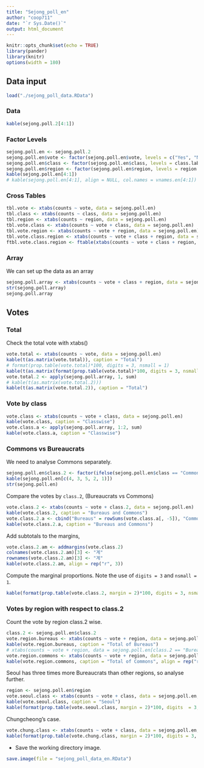 ```yaml
---
title: "Sejong_poll_en"
author: "coop711"
date: "`r Sys.Date()`"
output: html_document
---
```


```r
knitr::opts_chunk$set(echo = TRUE)
library(pander)
library(knitr)
options(width = 180)
```

## Data input

```r
load("./sejong_poll_data.RData")
```

### Data 

```r
kable(sejong.poll.2[4:1])
```

### Factor Levels

```r
sejong.poll.en <- sejong.poll.2
sejong.poll.en$vote <- factor(sejong.poll.en$vote, levels = c("Yes", "No"))
sejong.poll.en$class <- factor(sejong.poll.en$class, levels = class.labels)
sejong.poll.en$region <- factor(sejong.poll.en$region, levels = region.labels)
kable(sejong.poll.en[4:1])
# kable(sejong.poll.en[4:1], align = NULL, col.names = vnames.en[4:1])
```

### Cross Tables

```r
tbl.vote <- xtabs(counts ~ vote, data = sejong.poll.en)
tbl.class <- xtabs(counts ~ class, data = sejong.poll.en)
tbl.region <- xtabs(counts ~ region, data = sejong.poll.en)
tbl.vote.class <- xtabs(counts ~ vote + class, data = sejong.poll.en)
tbl.vote.region <- xtabs(counts ~ vote + region, data = sejong.poll.en)
tbl.vote.class.region <- xtabs(counts ~ vote + class + region, data = sejong.poll.en)
ftbl.vote.class.region <- ftable(xtabs(counts ~ vote + class + region, data = sejong.poll.en))
```

### Array

We can set up the data as an array

```r
sejong.poll.array <- xtabs(counts ~ vote + class + region, data = sejong.poll.en)
str(sejong.poll.array)
sejong.poll.array
```

## Votes

### Total

Check the total vote with xtabs()

```r
vote.total <- xtabs(counts ~ vote, data = sejong.poll.en)
kable(t(as.matrix(vote.total)), caption = "Total")
# format(prop.table(vote.total)*100, digits = 3, nsmall = 1)
kable(t(as.matrix(format(prop.table(vote.total)*100, digits = 3, nsmall = 1))), caption = "Percentage", align = rep("r", 2))
vote.total.2 <- apply(sejong.poll.array, 1, sum)
# kable(t(as.matrix(vote.total.2)))
kable(t(as.matrix(vote.total.2)), caption = "Total")
```

### Vote by class

```r
vote.class <- xtabs(counts ~ vote + class, data = sejong.poll.en)
kable(vote.class, caption = "Classwise")
vote.class.a <- apply(sejong.poll.array, 1:2, sum)
kable(vote.class.a, caption = "Classwise")
```

### Commons vs Bureaucrats

We need to analyse Commons separately. 

```r
sejong.poll.en$class.2 <- factor(ifelse(sejong.poll.en$class == "Commons", "Commons", "Bureaus"), levels = c("Bureaus", "Commons"))
kable(sejong.poll.en[c(4, 3, 5, 2, 1)])
str(sejong.poll.en)
```

Compare the votes by `class.2`,  (Bureaucrats vs Commons)

```r
vote.class.2 <- xtabs(counts ~ vote + class.2, data = sejong.poll.en)
kable(vote.class.2, caption = "Bureaus and Commons")
vote.class.2.a <- cbind("Bureaus" = rowSums(vote.class.a[, -5]), "Commons" =  vote.class.a[, 5])
kable(vote.class.2.a, caption = "Bureaus and Commons")
```

Add subtotals to the margins, 

```r
vote.class.2.am <- addmargins(vote.class.2)
colnames(vote.class.2.am)[3] <- "계"
rownames(vote.class.2.am)[3] <- "계"
kable(vote.class.2.am, align = rep("r", 3))
```

Compute the marginal proportions. Note the use of `digits = 3` and `nsmall = 1`.

```r
kable(format(prop.table(vote.class.2, margin = 2)*100, digits = 3, nsmall = 1), caption = "Bureaus and Commons", align = rep("r", 2))
```

### Votes by region with respect to class.2 

Count the vote by region class.2 wise.

```r
class.2 <- sejong.poll.en$class.2
vote.region.bureaus <- xtabs(counts ~ vote + region, data = sejong.poll.en, class.2 == "Bureaus", drop = TRUE)
kable(vote.region.bureaus, caption = "Total of Bureaus")
# xtabs(counts ~ vote + region, data = sejong.poll.en[class.2 == "Bureaus", ], drop = TRUE)
vote.region.commons <- xtabs(counts ~ vote + region, data = sejong.poll.en, class.2 == "Commons", drop = TRUE)
kable(vote.region.commons, caption = "Total of Commons", align = rep("r", 9))
```

Seoul has three times more Bureaucrats than other regions, so analyse further.

```r
region <- sejong.poll.en$region
vote.seoul.class <- xtabs(counts ~ vote + class, data = sejong.poll.en, region == "SL", drop = TRUE)
kable(vote.seoul.class, caption = "Seoul")
kable(format(prop.table(vote.seoul.class, margin = 2)*100, digits  = 3, nsmall = 1), caption = "SL", align = rep("r", 3))
```

Chungcheong's case.

```r
vote.chung.class <- xtabs(counts ~ vote + class, data = sejong.poll.en, region == "CC", drop = TRUE)
kable(format(prop.table(vote.chung.class, margin = 2)*100, digits = 3, nsmall = 1), caption = "CC", align = rep("r", 3))
```

- Save the working directory image.

```r
save.image(file = "sejong_poll_data_en.RData")
```
